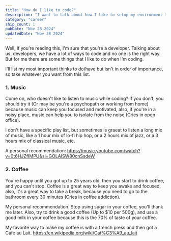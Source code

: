 ```yaml
---
title: "How do I like to code?"
description: "I want to talk about how I like to setup my environment to code and how I stay focused coding."
category: "career"
ship_count: 1
pubDate: "Nov 28 2024"
updatedDate: "Nov 28 2024"
---
```


Well, if you're reading this, I'm sure that you're a developer. Talking about us, developers, we have a lot of ways to code and no one is the right way. But for me there are some things that I like to do when I'm coding.

I'll list my most important thinks to do/have but isn't in order of importance, so take whatever you want from this list.

### 1. **Music**

Come on, who doesn't like to listen to music while coding? If you don't, you should try it (Or may be you're a psychopath or working from home) because music can keep you focused and motivated, also, if you're in a noisy place, music can help you to isolate from the noise (Cries in open office).

I don't have a specific play list, but sometimes is graeat to listen a long mix of music, like a 1 hour mix of lo-fi hip hop, or a 2 hours mix of jazz, or a 3 hours mix of classical music, etc.

A personal recommendation: https://music.youtube.com/watch?v=0t6HJZfIMPU&si=GOLAISW80cnSsdeW

### 2. **Coffee**

You're happy until you got up to 25 years old, then you start to drink coffee, and you can't stop. Coffee is a great way to keep you awake and focused, also, it's a great way to take a break, because you need to go to the bathroom every 30 minutes (Cries in coffee addiction).

My personal recommendation. Stop using sugar in your coffee, you'll thank me later. Also, try to drink a good coffee (Up to $10 per 500g), and use a good milk in your coffee because this is the 70% of taste of your coffee.

My favorite way to make my coffee is with a french press and then got a Cafe au Lait. https://en.wikipedia.org/wiki/Caf%C3%A9_au_lait

